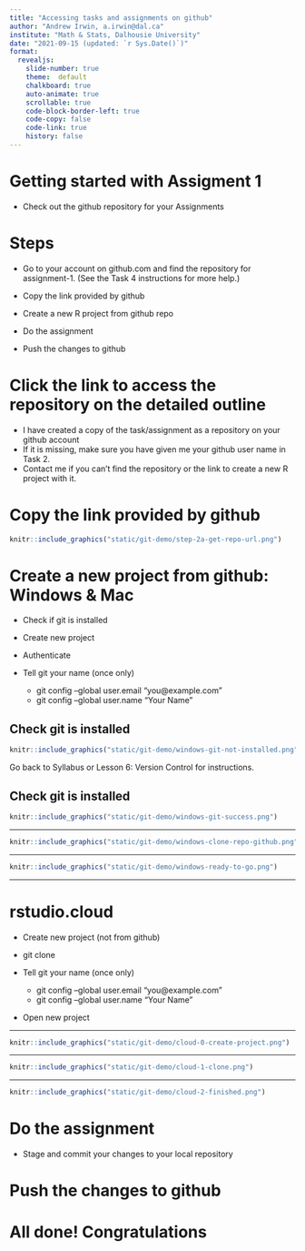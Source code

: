 ```yaml
---
title: "Accessing tasks and assignments on github"
author: "Andrew Irwin, a.irwin@dal.ca"
institute: "Math & Stats, Dalhousie University"
date: "2021-09-15 (updated: `r Sys.Date()`)"
format:
  revealjs:
    slide-number: true
    theme:  default
    chalkboard: true
    auto-animate: true
    scrollable: true
    code-block-border-left: true
    code-copy: false
    code-link: true
    history: false
---
```


# Getting started with Assigment 1

* Check out the github repository for your Assignments

# Steps

* Go to your account on github.com and find the repository for assignment-1. (See the Task 4 instructions for more help.)

* Copy the link provided by github
  
* Create a new R project from github repo

* Do the assignment
  
* Push the changes to github


# Click the link to access the repository on the detailed outline

  * I have created a copy of the task/assignment as a repository on your github account
  * If it is missing, make sure you have given me your github user name in Task 2. 
  * Contact me if you can't find the repository or the link to create a new R project with it.

# Copy the link provided by github

```r
knitr::include_graphics("static/git-demo/step-2a-get-repo-url.png")
```


# Create a new project from github: Windows & Mac
  
* Check if git is installed

* Create new project

* Authenticate

* Tell git your name (once only)
  * git config --global user.email "you@example.com"
  * git config --global user.name "Your Name"

## Check git is installed

```r
knitr::include_graphics("static/git-demo/windows-git-not-installed.png")
```

Go back to Syllabus or Lesson 6: Version Control for instructions.

## Check git is installed

```r
knitr::include_graphics("static/git-demo/windows-git-success.png")
```

---

```r
knitr::include_graphics("static/git-demo/windows-clone-repo-github.png")
```

---

```r
knitr::include_graphics("static/git-demo/windows-ready-to-go.png")
```

---

# rstudio.cloud

* Create new project (not from github)

* git clone <paste link from github>

* Tell git your name (once only)
  * git config --global user.email "you@example.com"
  * git config --global user.name "Your Name"

* Open new project

---

```r
knitr::include_graphics("static/git-demo/cloud-0-create-project.png")
```

---

```r
knitr::include_graphics("static/git-demo/cloud-1-clone.png")
```

---

```r
knitr::include_graphics("static/git-demo/cloud-2-finished.png")
```



# Do the assignment

* Stage and commit your changes to your local repository


# Push the changes to github
  

# All done! Congratulations

